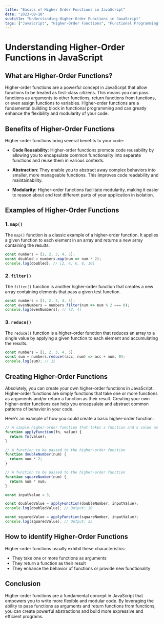 ```yaml
---
title: "Basics of Higher Order Functions in JavaScript"
date: "2023-08-10"
subtitle: "Understanding Higher-Order Functions in JavaScript"
tags: ["JavaScript", "Higher-Order Functions", "Functional Programming", "Modularity", "Code Reusability", "Abstraction"]
---
```



<CustomImage 
src='https://raw.githubusercontent.com/JUNNY12/portfoliopost/main/image/higherOrderFunction.webp'
alt='Higher Order Functions'
width={650}
height={650}
/>


# Understanding Higher-Order Functions in JavaScript

## What are Higher-Order Functions?

Higher-order functions are a powerful concept in JavaScript that allow functions to be treated as first-class citizens. 
This means you can pass functions as arguments to other functions, return functions from functions, 
or even assign functions to variables. Higher-order functions are a fundamental building block in functional 
programming and can greatly enhance the flexibility and modularity of your code.


## Benefits of Higher-Order Functions

Higher-order functions bring several benefits to your code:


- **Code Reusability:** Higher-order functions promote code reusability by allowing you
    to encapsulate common functionality into separate functions and reuse them in various contexts.

- **Abstraction:** They enable you to abstract away complex behaviors into smaller, more manageable functions. 
    This improves code readability and maintainability.

- **Modularity:** Higher-order functions facilitate modularity, making it easier to reason about and test
    different parts of your application in isolation.


## Examples of Higher-Order Functions

### 1. `map()`


The `map()` function is a classic example of a higher-order function. It applies a given function to each element
in an array and returns a new array containing the results.


```javascript
const numbers = [1, 2, 3, 4, 5];
const doubled = numbers.map(num => num * 2);
console.log(doubled); // [2, 4, 6, 8, 10]


```

### 2. `filter()`

The `filter()` function is another higher-order function that creates a new array containing elements that pass a given test function.


```javascript
const numbers = [1, 2, 3, 4, 5];
const evenNumbers = numbers.filter(num => num % 2 === 0);
console.log(evenNumbers); // [2, 4]

```


### 3. `reduce()`


The `reduce()` function is a higher-order function that reduces an array to a 
single value by applying a given function to each element and accumulating the results.


```javascript
const numbers = [1, 2, 3, 4, 5];
const sum = numbers.reduce((acc, num) => acc + num, 0);
console.log(sum); // 15

```


## Creating Higher-Order Functions


Absolutely, you can create your own higher-order functions in JavaScript. Higher-order functions
are simply functions that take one or more functions as arguments and/or return a function as their result. 
Creating your own higher-order functions 
can help you encapsulate and abstract common patterns of behavior in your code.


Here's an example of how you could create a basic higher-order function:


```javascript
// A simple higher-order function that takes a function and a value as arguments
function applyFunction(fn, value) {
  return fn(value);
}

// A function to be passed to the higher-order function
function doubleNumber(num) {
  return num * 2;
}

// A function to be passed to the higher-order function
function squareNumber(num) {
  return num * num;
}

const inputValue = 5;

const doubledValue = applyFunction(doubleNumber, inputValue);
console.log(doubledValue); // Output: 10

const squaredValue = applyFunction(squareNumber, inputValue);
console.log(squaredValue); // Output: 25

```

## How to identify Higher-Order Functions


Higher-order functions usually exhibit these characteristics:

- They take one or more functions as arguments 
- They return a function as their result
- They enhance the behavior of functions or provide new functionality


## Conclusion

Higher-order functions are a fundamental concept in JavaScript that empowers you to write more flexible
and modular code. By leveraging the ability to pass functions as arguments and return functions
from functions, you can create powerful abstractions and build more expressive and efficient programs.